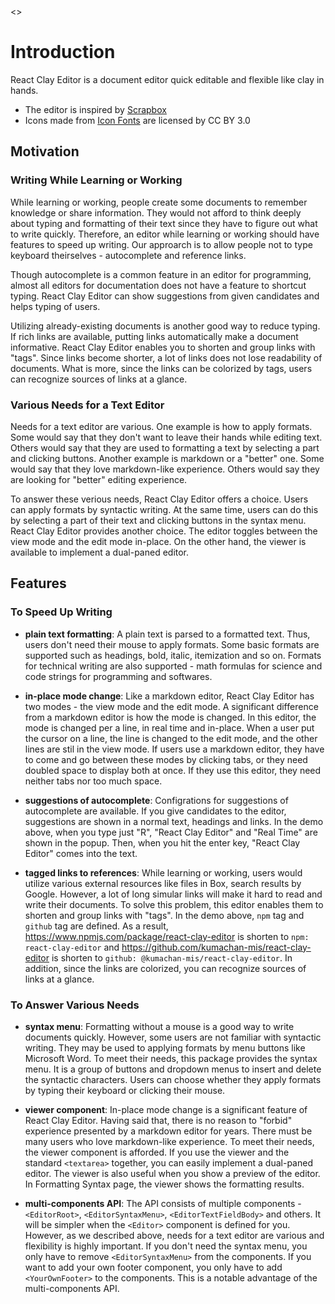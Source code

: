 
<Meta title="Get Started/Introduction" />

<Story name="Page">
  <></>
</Story>

# Introduction

React Clay Editor is a document editor quick editable and flexible like clay in hands.

- The editor is inspired by [Scrapbox](https://scrapbox.io/product?lang=en)
- Icons made from [Icon Fonts](http://www.onlinewebfonts.com/icon) are licensed by CC BY 3.0


<Canvas>
  <Story name="Demo Editor">
    <DemoEditor />
  </Story>
</Canvas>

## Motivation

### Writing While Learning or Working

While learning or working, people create some documents to remember knowledge or share information. They would not
afford to think deeply about typing and formatting of their text since they have to figure out what to write quickly.
Therefore, an editor while learning or working should have features to speed up writing. Our approarch is to allow
people not to type keyboard theirselves - autocomplete and reference links.

Though autocomplete is a common feature in an editor for programming, almost all editors for documentation does not have
a feature to shortcut typing. React Clay Editor can show suggestions from given candidates and helps typing of users.

Utilizing already-existing documents is another good way to reduce typing. If rich links are available, putting links
automatically make a document informative. React Clay Editor enables you to shorten and group links with "tags". Since
links become shorter, a lot of links does not lose readability of documents. What is more, since the links can be
colorized by tags, users can recognize sources of links at a glance.

### Various Needs for a Text Editor

Needs for a text editor are various. One example is how to apply formats. Some would say that they don't want to leave
their hands while editing text. Others would say that they are used to formatting a text by selecting a part and
clicking buttons. Another example is markdown or a "better" one. Some would say that they love markdown-like experience.
Others would say they are looking for "better" editing experience.

To answer these verious needs, React Clay Editor offers a choice. Users can apply formats by syntactic writing. At the
same time, users can do this by selecting a part of their text and clicking buttons in the syntax menu. React Clay
Editor provides another choice. The editor toggles between the view mode and the edit mode in-place. On the other hand,
the viewer is available to implement a dual-paned editor.

## Features

### To Speed Up Writing

- **plain text formatting**: A plain text is parsed to a formatted text. Thus, users don't need their mouse to apply
  formats. Some basic formats are supported such as headings, bold, italic, itemization and so on. Formats for technical
  writing are also supported - math formulas for science and code strings for programming and softwares.

- **in-place mode change**: Like a markdown editor, React Clay Editor has two modes - the view mode and the edit mode. A
  significant difference from a markdown editor is how the mode is changed. In this editor, the mode is changed per a
  line, in real time and in-place. When a user put the cursor on a line, the line is changed to the edit mode, and the
  other lines are stil in the view mode. If users use a markdown editor, they have to come and go between these modes by
  clicking tabs, or they need doubled space to display both at once. If they use this editor, they need neither tabs nor
  too much space.

- **suggestions of autocomplete**: Configrations for suggestions of autocomplete are available. If you give candidates
  to the editor, suggestions are shown in a normal text, headings and links. In the demo above, when you type just "R",
  "React Clay Editor" and "Real Time" are shown in the popup. Then, when you hit the enter key, "React Clay Editor"
  comes into the text.

- **tagged links to references**: While learning or working, users would utilize various external resources like files
  in Box, search results by Google. However, a lot of long simular links will make it hard to read and write their
  documents. To solve this problem, this editor enables them to shorten and group links with "tags". In the demo above,
  `npm` tag and `github` tag are defined. As a result, https://www.npmjs.com/package/react-clay-editor is shorten to
  `npm: react-clay-editor` and https://github.com/kumachan-mis/react-clay-editor is shorten to
  `github: @kumachan-mis/react-clay-editor`. In addition, since the links are colorized, you can recognize sources of
  links at a glance.

### To Answer Various Needs

- **syntax menu**: Formatting without a mouse is a good way to write documents quickly. However, some users are not
  familiar with syntactic writing. They may be used to applying formats by menu buttons like Microsoft Word. To meet
  their needs, this package provides the syntax menu. It is a group of buttons and dropdown menus to insert and delete
  the syntactic characters. Users can choose whether they apply formats by typing their keyboard or clicking their
  mouse.

- **viewer component**: In-place mode change is a significant feature of React Clay Editor. Having said that, there is
  no reason to "forbid" experience presented by a markdown editor for years. There must be many users who love
  markdown-like experience. To meet their needs, the viewer component is afforded. If you use the viewer and the
  standard `<textarea>` together, you can easily implement a dual-paned editor. The viewer is also useful when you show
  a preview of the editor. In <LinkTo kind="get-started-formatting-syntax--page">Formatting Syntax</LinkTo> page, the
  viewer shows the formatting results.

- **multi-components API**: The API consists of multiple components - `<EditorRoot>`, `<EditorSyntaxMenu>`,
  `<EditorTextFieldBody>` and others. It will be simpler when the `<Editor>` component is defined for you. However, as
  we described above, needs for a text editor are various and flexibility is highly important. If you don't need the
  syntax menu, you only have to remove `<EditorSyntaxMenu>` from the components. If you want to add your own footer
  component, you only have to add `<YourOwnFooter>` to the components. This is a notable advantage of the
  multi-components API.
